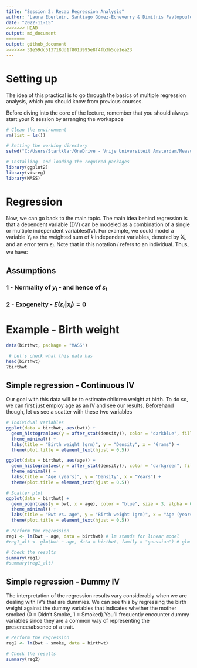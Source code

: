 ```yaml
---
title: "Session 2: Recap Regression Analysis"
author: "Laura Eberlein, Santiago Gómez-Echeverry & Dimitris Pavlopoulos"
date: "2022-11-15"
<<<<<<< HEAD
output: md_document
=======
output: github_document
>>>>>>> 31e59dc513718dd1f801d995e8f4fb3b5ce1ea23
---
```


# Setting up

The idea of this practical is to go through the basics of multiple regression analysis, which you should know from previous courses.

Before diving into the core of the lecture, remember that you should always start your R session by arranging the workspace

```r
# Clean the environment 
rm(list = ls())

# Setting the working directory
setwd("C:/Users/Startklar/OneDrive - Vrije Universiteit Amsterdam/Measurement Models in Quantitative Research/3 - Practicals/Meas_Models")

# Installing  and loading the required packages
library(ggplot2)
library(visreg)
library(MASS)

```

# Regression

Now, we can go back to the main topic. The main idea behind regression is that a dependent variable (DV) can be modeled as a combination of a single or multiple independent variables(IV). For example, we could model a variable $Y_{i}$ as the weighted sum of $k$ independent variables, denoted by $X_{i}$, and an error term $\varepsilon_{i}$. Note that in this notation $i$ refers to an individual. Thus, we have: 

```{=tex}
\begin{aligned}
y_{i} = \beta_{0} + \beta_{1}x_{1i}+...+\beta_{k}x_{ki} + \varepsilon_{i}
\end{aligned}
```

## Assumptions

### 1 - Normality of  $y_{i}$ - and hence of $\varepsilon_{i}$ 

### 2 - Exogeneity - $E(\varepsilon_{i}|x_{i})=0$


# Example - Birth weight

```r
data(birthwt, package = "MASS")

 # Let's check what this data has
head(birthwt)
?birthwt

```

## Simple regression - Continuous IV

Our goal with this data will be to estimate children weight at birth. To do so, we can first just employ age as an IV and see our results. Beforehand though, let us see a scatter with these two variables

```r
# Individual variables
ggplot(data = birthwt, aes(bwt)) +                  
  geom_histogram(aes(y = after_stat(density)), color = "darkblue", fill = "white") +
  theme_minimal() +
  labs(title = "Birth weight (grm)", y = "Density", x = "Grams") +
  theme(plot.title = element_text(hjust = 0.5))

ggplot(data = birthwt, aes(age)) +                  
  geom_histogram(aes(y = after_stat(density)), color = "darkgreen", fill = "white") +
  theme_minimal() +
  labs(title = "Age (years)", y = "Density", x = "Years") +
  theme(plot.title = element_text(hjust = 0.5))

# Scatter plot
ggplot(data = birthwt) +
  geom_point(aes(y = bwt, x = age), color = "blue", size = 3, alpha = 0.5) +
  theme_minimal() +
  labs(title = "Bwt vs. age", y = "Birth weight (grm)", x = "Age (years)") +
  theme(plot.title = element_text(hjust = 0.5))

```


```r
# Perform the regression
reg1 <- lm(bwt ~ age, data = birthwt) # lm stands for linear model
#reg1_alt <- glm(bwt ~ age, data = birthwt, family = "gaussian") # glm stands for generalized linear model

# Check the results
summary(reg1)
#summary(reg1_alt)

```

## Simple regression - Dummy IV

The interpretation of the regression results vary considerably when we are dealing with IV's that are dummies. We can see this by regressing the birth weight against the dummy variables that indicates whether the mother smoked (0 = Didn't Smoke, 1 = Smoked).You'll frequently encounter dummy variables since they are a common way of representing the presence/absence of a trait.

```r
# Perform the regression
reg2 <- lm(bwt ~ smoke, data = birthwt)

# Check the results
summary(reg2)

```




